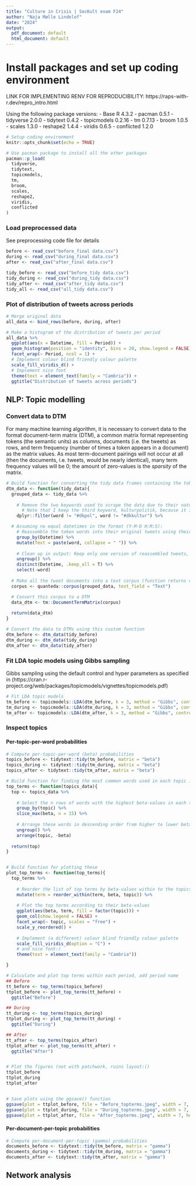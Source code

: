 ```yaml
---
title: "Culture in Crisis | SocKult exam F24"
author: "Naja Mølle Lindelof"
date: "2024"
output:
  pdf_document: default
  html_document: default
---
```


# Install packages and set up coding environment

LINK FOR IMPLEMENTING RENV FOR REPRODUCIBILITY:
https://raps-with-r.dev/repro_intro.html

Using the following package versions:
- Base R 4.3.2
- pacman 0.5.1
- tidyverse 2.0.0
- tidytext 0.4.2
- topicmodels 0.2.16
- tm 0.7.13
- broom 1.0.5
- scales 1.3.0
- reshape2 1.4.4
- viridis 0.6.5
- conflicted 1.2.0


```r

# Setup coding environment
knitr::opts_chunk$set(echo = TRUE)

# Use pacman package to install all the other packages
pacman::p_load(
  tidyverse, 
  tidytext, 
  topicmodels, 
  tm, 
  broom, 
  scales, 
  reshape2,
  viridis,
  conflicted
)

```



### Load preprocessed data
See preprocessing code file for details

```r

before <- read_csv("before_final data.csv")
during <- read_csv("during_final data.csv")
after <- read_csv("after_final data.csv")

```


```r

tidy_before <- read_csv("before_tidy data.csv")
tidy_during <- read_csv("during_tidy data.csv")
tidy_after <- read_csv("after_tidy data.csv")
tidy_all <- read_csv("all_tidy data.csv")

```

### Plot of distribution of tweets across periods

```r

# Merge original data
all_data <- bind_rows(before, during, after)

# Make a histogram of the distribution of tweets per period
all_data %>% 
  ggplot(aes(x = Datetime, fill = Period)) +
  geom_histogram(position = "identity", bins = 20, show.legend = FALSE) +
  facet_wrap(~ Period, ncol = 1) +
  # Implement colour blind friendly colour palette
  scale_fill_viridis_d() + 
  # Implement nice font
  theme(text = element_text(family = "Cambria")) +
  ggtitle("Distribution of tweets across periods")

```


## NLP: Topic modelling

### Convert data to DTM
For many machine learning algorithm, it is necessary to convert data to the format document-term matrix (DTM), a common matrix format representing tokens (the semantic units) as columns, documents (i.e. the tweets) as rows, and term frequency (number of times a token appears in a document) as the matrix values. As most term-document pairings will not occur at all (then the documents, i.e. tweets, would be nearly identical), many term frequency values will be 0; the amount of zero-values is the _sparsity_ of the matrix.


```r

# Build function for converting the tidy data frames containing the tokens to DTMs
dtm_data <- function(tidy_data){
  grouped_data <- tidy_data %>% 
    
    # Remove the two keywords used to scrape the data due to their naturally occuring high frequency
      # Note that I keep the third keyword, kulturpolitik, because it is meaningful for the following analysis
    dplyr::filter(word != "#dkpol", word != "#dkkultur") %>%

  # Assuming no equal datetimes in the format (Y-M-D H:M:S):
    # Reassemble the token words into their original tweets using their datetimes
    group_by(Datetime) %>% 
    mutate(Text = paste(word, collapse = " ")) %>% 
    
    # Clean up in output: Keep only one version of reassembled tweets, discard tidy words column
    ungroup() %>% 
    distinct(Datetime, .keep_all = T) %>%
    select(-word)
    
  # Make all the tweet documents into a text corpus (function returns corpus with documents in same order as input)
  corpus <- quanteda::corpus(grouped_data, text_field = "Text")

  # Convert this corpus to a DTM
  data_dtm <- tm::DocumentTermMatrix(corpus)
  
  return(data_dtm)
}

```

```r

# Convert the data to DTMs using this custom function
dtm_before <- dtm_data(tidy_before)
dtm_during <- dtm_data(tidy_during)
dtm_after <- dtm_data(tidy_after)

```

### Fit LDA topic models using Gibbs sampling
Gibbs sampling using the default control and hyper parameters as specified in (https://cran.r-project.org/web/packages/topicmodels/vignettes/topicmodels.pdf)

```r

# Fit LDA topic models  
tm_before <- topicmodels::LDA(dtm_before, k = 3, method = "Gibbs", control = list(seed = 1234))
tm_during <- topicmodels::LDA(dtm_during, k = 3, method = "Gibbs", control = list(seed = 1234))
tm_after <- topicmodels::LDA(dtm_after, k = 3, method = "Gibbs", control = list(seed = 1234))

```

### Inspect topics

#### Per-topic-per-word probabilities 

```r

# Compute per-topic-per-word (beta) probabilities 
topics_before <- tidytext::tidy(tm_before, matrix = "beta")
topics_during <- tidytext::tidy(tm_during, matrix = "beta")
topics_after <- tidytext::tidy(tm_after, matrix = "beta")

```


```r

# Build function for finding the most common words used in each topic in a period
top_terms <- function(topics_data){
  top <- topics_data %>% 
    
    # Select the n rows of words with the highest beta-values in each topic 
    group_by(topic) %>% 
    slice_max(beta, n = 15) %>% 
    
    # Arrange these words in descending order from higher to lower beta-values for each topic
    ungroup() %>%
    arrange(topic, -beta)
  
  return(top)
}


# Build function for plotting these 
plot_top_terms <- function(top_terms){
  top_terms %>% 
    
    # Reorder the list of top terms by beta-values within to the topics to which the terms belong
    mutate(term = reorder_within(term, beta, topic)) %>%
    
    # Plot the top terms according to their beta-values
    ggplot(aes(beta, term, fill = factor(topic))) +
    geom_col(show.legend = FALSE) +
    facet_wrap(~ topic, scales = "free") +
    scale_y_reordered() +
  
    # Implement (a different) colour blind friendly colour palette  
    scale_fill_viridis_d(option = "C") +
    # and nice font:)
    theme(text = element_text(family = "Cambria"))

}

```


```r

# Calculate and plot top terms within each period, add period name
## Before
tt_before <- top_terms(topics_before)
ttplot_before <- plot_top_terms(tt_before) +
  ggtitle("Before")

## During
tt_during <- top_terms(topics_during)
ttplot_during <- plot_top_terms(tt_during) + 
  ggtitle("During")

## After
tt_after <- top_terms(topics_after)
ttplot_after <- plot_top_terms(tt_after) +
  ggtitle("After")


# Plot the figures (not with patchwork, ruins layout:()
ttplot_before
ttplot_during
ttplot_after


# Save plots using the ggsave() function
ggsave(plot = ttplot_before, file = "Before_topterms.jpeg", width = 7, height = 3.5)
ggsave(plot = ttplot_during, file = "During_topterms.jpeg", width = 7, height = 3.5)
ggsave(plot = ttplot_after, file = "After_topterms.jpeg", width = 7, height = 3.5)

```

#### Per-document-per-topic probabilities

```r

# Compute per-document-per-topic (gamma) probabilities
documents_before <- tidytext::tidy(tm_before, matrix = "gamma")
documents_during <- tidytext::tidy(tm_during, matrix = "gamma")
documents_after <- tidytext::tidy(tm_after, matrix = "gamma")

```




## Network analysis













